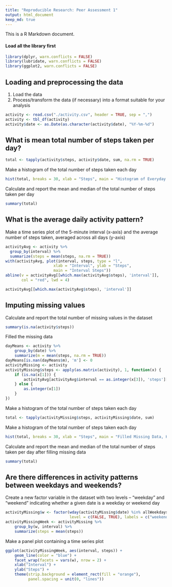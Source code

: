 ```yaml
---
title: "Reproducible Research: Peer Assessment 1"
output: html_document
keep_md: true
---
```


This is a R Markdown document.

#### Load all the library first
```r
library(dplyr, warn.conflicts = FALSE)
library(lubridate, warn.conflicts = FALSE)
library(ggplot2, warn.conflicts = FALSE)
```
## Loading and preprocessing the data

1. Load the data 
2. Process/transform the data (if necessary) into a format suitable for your analysis

```r
activity <- read.csv("./activity.csv", header = TRUE, sep = ",")
activity <- tbl_df(activity)
activity$date <- as.Date(as.character(activity$date), "%Y-%m-%d")
```

## What is mean total number of steps taken per day?

```r
total <- tapply(activity$steps, activity$date, sum, na.rm = TRUE)
```
Make a histogram of the total number of steps taken each day
```r
hist(total, breaks = 30, xlab = "Steps", main = "Histogram of Everyday Total Steps")
```

Calculate and report the mean and median of the total number of steps taken per day
```r
summary(total)
```

## What is the average daily activity pattern?

Make a time series plot of the 5-minute interval (x-axis) and the average number of steps taken, averaged across all days (y-axis)
```r
activityAvg <- activity %>% 
  group_by(interval) %>%
  summarize(steps = mean(steps, na.rm = TRUE))
with(activityAvg, plot(interval, steps, type = "l", 
                     xlab = "Interval", ylab = "Steps",
                     main = "Interval Steps"))
abline(v = activityAvg[[which.max(activityAvg$steps), 'interval']], 
       col = "red", lwd = 4)

activityAvg[[which.max(activityAvg$steps), 'interval']]
```

## Imputing missing values

Calculate and report the total number of missing values in the dataset
```r
summary(is.na(activity$steps))
```

Filled the missing data
```r
dayMeans <- activity %>%
    group_by(date) %>%
    summarize(m = mean(steps, na.rm = TRUE))
dayMeans[is.nan(dayMeans$m), 'm'] <- 0
activityMissing <- activity
activityMissing$steps <- apply(as.matrix(activity), 1, function(x) {
    if (is.na(x[1])) {
        activityAvg[activityAvg$interval == as.integer(x[3]), 'steps'][[1, 'steps']]
    } else {
        as.integer(x[1])
    }
})
```

Make a histogram of the total number of steps taken each day 
```r
total <- tapply(activityMissing$steps, activityMissing$date, sum)
```
Make a histogram of the total number of steps taken each day
```r
hist(total, breaks = 30, xlab = "Steps", main = "Filled Missing Data, Histogram of Everyday Total Steps")
```

Calculate and report the mean and median of the total number of steps taken per day after filling missing data
```r
summary(total)
```

## Are there differences in activity patterns between weekdays and weekends?

Create a new factor variable in the dataset with two levels – “weekday” and “weekend” indicating whether a given date is a weekday or weekend day
```r
activityMissing$w <- factor(wday(activityMissing$date) %in% allWeekdays,
                            level = c(FALSE, TRUE), labels = c("weekend", "weekday"))
activityMissingWeek <- activityMissing %>%
    group_by(w, interval) %>%
    summarize(steps = mean(steps))
```

Make a panel plot containing a time series plot
```r
ggplot(activityMissingWeek, aes(interval, steps)) +
    geom_line(color = "blue") +
    facet_wrap(facets = vars(w), nrow = 2) +
    xlab("Interval") +
    ylab("Steps") +
    theme(strip.background = element_rect(fill = "orange"), 
          panel.spacing = unit(0, "lines"))

```
